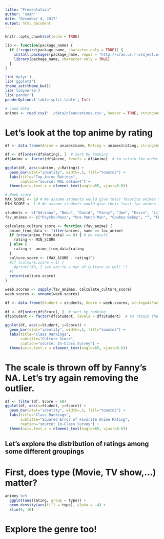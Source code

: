 ```yaml
---
title: "Presentation"
author: "noah"
date: "December 4, 2017"
output: html_document
---
```


```r
knitr::opts_chunk$set(echo = TRUE)

lib <- function(package_name) {
  if (!require(package_name, character.only = TRUE)) {
    install.packages(package_name, repos = "http://cran.us.r-project.org")
    library(package_name, character.only = TRUE)
  }
}

lib('dplyr')
lib('ggplot2')
theme_set(theme_bw())
lib('tidyverse')
lib('pander')
panderOptions('table.split.table', Inf)
```

```r
# Load data
animes <- read.csv('../data/clean/animes.csv', header = TRUE, stringsAsFactors = FALSE)
```

# Let's look at the top anime by rating
```r
df <- data.frame(Anime = animes$name, Rating = animes$rating, stringsAsFactors = TRUE) # want names as factors for plotting

df <- df[order(df$Rating), ]  # sort by ranking
df$Anime <- factor(df$Anime, levels = df$Anime)  # to retain the order in plot

ggplot(df, aes(x=Anime, y=Rating)) + 
  geom_bar(stat="identity", width=.5, fill="tomato3") + 
  labs(title="Top Anime Ratings",
       caption="source: MAL dataset") + 
  theme(axis.text.x = element_text(angle=65, vjust=0.6))
```

```r
# Weeb score
MAX_SCORE <- 10 # We assume students would give their favorite animes this score
MIN_SCORE <- 1 # We assume students would give their least fav animes this score

students <- c("Adriana", "Beau", "David", "Fanny", "Joe", "Kevin", "Lilly (Ralf)", "Lydia", "Mac", "Michael", "Noah", "Richard", "Roger", "Saad", "Shane", "Stephanie", "Ty", "Xiaotai")
fav_animes <- c("Psycho-Pass", "One Punch Man", "Cowboy Bebop", "", "FLCL", "Death Note", "Last Exile", "JoJo no Kimyou na Bouken (TV)", "Pokemon", "Tonari no Totoro", "Ginga Eiyuu Densetsu", "Afro Samurai", "Yuri!!! on Ice", "Dragon Ball Z", "JoJo no Kimyou na Bouken: Diamond wa Kudakenai", "Ouran Koukou Host Club", "Mushishi", "Doraemon (1979)")

calculate_culture_score <- function (fav_anime) {
  anime_from_data <- filter(animes, name == fav_anime)
  if (nrow(anime_from_data) == 0) { # no result
    rating <- MIN_SCORE
  } else {
    rating <- anime_from_data$rating
  }
  culture.score <- (MAX_SCORE - rating)^2
  #if (culture.score < 1) {
    #print("Ah, I see you're a man of culture as well.")
  #}
  return(culture.score)
}

weeb.scores <- sapply(fav_animes, calculate_culture_score)
weeb.scores <- unname(weeb.scores)

df <- data.frame(Student = students, Score = weeb.scores, stringsAsFactors = TRUE) # want names as factors for plotting
  
df <- df[order(df$Score), ]  # sort by ranking
df$Student <- factor(df$Student, levels = df$Student)  # to retain the order in plot

ggplot(df, aes(x=Student, y=Score)) + 
  geom_bar(stat="identity", width=.5, fill="tomato3") + 
  labs(title="Class Rankings", 
       subtitle="Culture Score", 
       caption="source: In-Class Survey") + 
  theme(axis.text.x = element_text(angle=65, vjust=0.6))
```

# The scale is thrown off by Fanny's NA. Let's try again removing the outlier.
```r
df <- filter(df, Score < 60)
ggplot(df, aes(x=Student, y=Score)) + 
  geom_bar(stat="identity", width=.5, fill="tomato3") + 
  labs(title="Class Rankings", 
       subtitle="Squared Error of Favorite Anime Rating", 
       caption="source: In-Class Survey") + 
  theme(axis.text.x = element_text(angle=65, vjust=0.6))
```

## Let's explore the distribution of ratings among some different groupings

# First, does type (Movie, TV show,...) matter?
```r
animes %>% 
  ggplot(aes(rating, group = type)) +
  geom_density(aes(fill = type), alpha = .4) +
  xlim(0, 10)
```

# Explore the genre too!
```r

```

